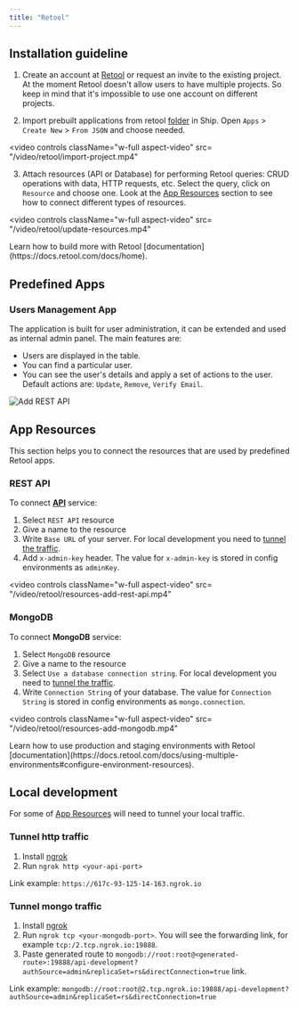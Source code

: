 ```yaml
---
title: "Retool"
---
```


## Installation guideline
1. Create an account at [Retool](https://login.retool.com/auth/signup) or request an invite to the existing project. At the moment Retool doesn't allow users to have multiple projects. So keep in mind that it's impossible to use one account on different projects.

2. Import prebuilt applications from retool [folder](https://github.com/paralect/ship/tree/main/template/apps/api/src/config/retool) in Ship. Open `Apps` > ` Create New` > `From JSON` and choose needed.

<video
   controls
   className="w-full aspect-video"
   src= "/video/retool/import-project.mp4"
></video>


3. Attach resources (API or Database) for performing Retool queries: СRUD operations with data, HTTP requests, etc. Select the query, click on `Resource` and choose one. Look at the [App Resources](#app-resources) section to see how to connect different types of resources.

<video
    controls
    className="w-full aspect-video"
    src= "/video/retool/update-resources.mp4"
></video>

<Tip>
Learn how to build more with Retool [documentation](https://docs.retool.com/docs/home).
</Tip>

## Predefined Apps
### Users Management App
The application is built for user administration, it can be extended and used as internal admin panel. The main features are:
* Users are displayed in the table.
* You can find a particular user.
* You can see the user's details and apply a set of actions to the user. Default actions are: `Update`, `Remove`, `Verify Email`.

![Add REST API](/images/retool/users-managment-table.png)

## App Resources
This section helps you to connect the resources that are used by predefined Retool apps.
### REST API
To connect [**API**](/api-reference/overview) service:
1. Select `REST API` resource
2. Give a name to the resource
3. Write `Base URL` of your server. For local development you need to [tunnel the traffic](#tunnel-http-traffic).
4. Add `x-admin-key` header. The value for `x-admin-key` is stored in config environments as `adminKey`.

<video
    controls
    className="w-full aspect-video"
    src= "/video/retool/resources-add-rest-api.mp4"
></video>

### MongoDB
To connect **MongoDB** service:
1. Select `MongoDB` resource
2. Give a name to the resource
3. Select `Use a database connection string`. For local development you need to [tunnel the traffic](#tunnel-mongo-traffic).
4. Write `Connection String` of your database.  The value for `Connection String` is stored in config environments as `mongo.connection`.

<video
    controls
    className="w-full aspect-video"
    src= "/video/retool/resources-add-mongodb.mp4"
></video>

<Tip>
Learn how to use production and staging environments with Retool [documentation](https://docs.retool.com/docs/using-multiple-environments#configure-environment-resources).
</Tip>

## Local development
For some of [App Resources](#app-resources) will need to tunnel your local traffic.
### Tunnel http traffic
1. Install [ngrok](https://ngrok.com/)
2. Run `ngrok http <your-api-port>`

Link example:
 `https://617c-93-125-14-163.ngrok.io`
### Tunnel mongo traffic
1. Install [ngrok](https://ngrok.com/)
2. Run `ngrok tcp <your-mongodb-port>`. You will see the forwarding link, for example `tcp:/2.tcp.ngrok.io:19888`.
3. Paste generated route to `mongodb://root:root@<generated-route>:19888/api-development?authSource=admin&replicaSet=rs&directConnection=true` link.

Link example:
 `mongodb://root:root@2.tcp.ngrok.io:19888/api-development?authSource=admin&replicaSet=rs&directConnection=true`